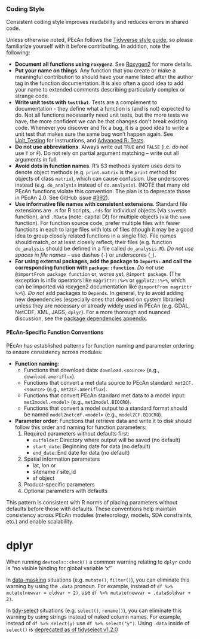 ### Coding Style {#developer-codestyle}

Consistent coding style improves readability and reduces errors in
shared code.

Unless otherwise noted, PEcAn follows the [Tidyverse style guide](https://style.tidyverse.org/), so please familiarize yourself with it before contributing.
In addition, note the following:

- **Document all functions using `roxygen2`**.
See [Roxygen2](#developer-roxygen) for more details.
- **Put your name on things**.
Any function that you create or make a meaningful contribution to should have your name listed after the author tag in the function documentation.
It is also often a good idea to add your name to extended comments describing particularly complex or strange code.
- **Write unit tests with `testthat`**.
Tests are a complement to documentation - they define what a function is (and is not) expected to do.
Not all functions necessarily need unit tests, but the more tests we have, the more confident we can be that changes don't break existing code.
Whenever you discover and fix a bug, it is a good idea to write a unit test that makes sure the same bug won't happen again.
See [Unit_Testing](#developer-testing) for instructions, and [Advanced R: Tests](http://r-pkgs.had.co.nz/tests.html).
- **Do not use abbreviations**.
Always write out `TRUE` and `FALSE` (i.e. _do not_ use `T` or `F`).
Do not rely on partial argument matching -- write out all arguments in full.
- **Avoid dots in function names**.
R's S3 methods system uses dots to denote object methods (e.g. `print.matrix` is the `print` method for objects of class `matrix`), which can cause confusion.
Use underscores instead (e.g. `do_analysis` instead of `do.analysis`).
(NOTE that many old PEcAn functions violate this convention. The plan is to deprecate those in PEcAn 2.0. See GitHub issue [#392](https://github.com/PecanProject/pecan/issues/392)).
- **Use informative file names with consistent extensions**.
Standard file extensions are `.R` for R scripts, `.rds` for individual objects (via `saveRDS` function), and `.RData` (note: capital D!) for multiple objects (via the `save` function).
For function source code, prefer multiple files with fewer functions in each to large files with lots of files (though it may be a good idea to group closely related functions in a single file).
File names should match, or at least closely reflect, their files (e.g. function `do_analysis` should be defined in a file called `do_analysis.R`).
_Do not use spaces in file names_ -- use dashes (`-`) or underscores (`_`). 
- **For using external packages, add the package to `Imports:` and call the corresponding function with `package::function`**.
_Do not_ use `@importFrom package function` or, worse yet, `@import package`.
(The exception is infix operators like `magrittr::%>%` or `ggplot2::%+%`, which can be imported via roxygen2 documentation like `@importFrom magrittr %>%`).
_Do not_ add packages to `Depends`.
In general, try to avoid adding new dependencies (especially ones that depend on system libraries) unless they are necessary or already widely used in PEcAn (e.g. GDAL, NetCDF, XML, JAGS, `dplyr`).
For a more thorough and nuanced discussion, see the [package dependencies appendix](#package-dependencies).

#### PEcAn-Specific Function Conventions {#pecan-function-conventions}

PEcAn has established patterns for function naming and parameter ordering to ensure consistency across modules:

- **Function naming**: 
  - Functions that download data: `download.<source>` (e.g., `download.ameriflux`).
  - Functions that convert a met data source to PEcAn standard: `met2CF.<source>` (e.g., `met2CF.ameriflux`).
  - Functions that convert PEcAn standard met data to a model input: `met2model.<model>` (e.g., `met2model.BIOCRO`).
  - Functions that convert a model output to a standard format should be named `model2netcdf.<model>` (e.g., `model2CF.BIOCRO`).

- **Parameter order**: Functions that retrieve data and write it to disk should follow this order and naming for function parameters:
  1. Required parameters without defaults first:
     - `outfolder`: Directory where output will be saved (no default)
     - `start_date`: Beginning date for data (no default)
     - `end_date`: End date for data (no default)
  2. Spatial information parameters
       - lat, lon or
       - sitename / site_id
       - sf object
  3. Product-specific parameters
  4. Optional parameters with defaults

This pattern is consistent with R norms of placing parameters without defaults before those with defaults. 
These conventions help maintain consistency across PEcAn modules (meteorology, models, SDA constraints, etc.) 
and enable scalability.


# dplyr

When running `devtools::check()` a common warning relating to `dplyr` code is "no visible binding for global variable 'x'"

In [data-masking](https://dplyr.tidyverse.org/articles/programming.html#data-masking) situations (e.g. `mutate()`, `filter()`), you can eliminate this warning by using the `.data` pronoun.  For example, instead of `df %>% mutate(newvar = oldvar + 2)`, use `df %>% mutate(newvar = .data$oldvar + 2)`.

In [tidy-select](https://dplyr.tidyverse.org/articles/programming.html#data-masking) situations (e.g. `select()`, `rename()`), you can eliminate this warning by using strings instead of naked column names. For example, instead of `df %>% select(y)` use `df %>% select("y")`.  Using `.data` inside of `select()` is [deprecated as of tidyselect v1.2.0](https://tidyselect.r-lib.org/news/index.html#lifecycle-changes-1-2-0)
